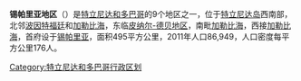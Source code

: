 {{Unreferenced|time=2020-09-03T16:56:26+00:00}}
'''锡帕里亚地区'''（{{lang-en|Siparia region}}）是[[特立尼达和多巴哥|特立尼达和多巴哥]]的9个地区之一，位于[[特立尼达岛|特立尼达岛]]西南部，北邻[[波因特福廷|波因特福廷]]和[[加勒比海|加勒比海]]，东临[[皮纳尔-德贝地区|皮纳尔-德贝地区]]，南毗[[加勒比海|加勒比海]]，西接[[加勒比海|加勒比海]]，首府设于[[锡帕里亚|锡帕里亚]]，面积495平方公里，2011年人口86,949，人口密度每平方公里176人。

{{TrinidadTobago-geo-stub}}
[[Category:特立尼达和多巴哥行政区划|Category:特立尼达和多巴哥行政区划]]